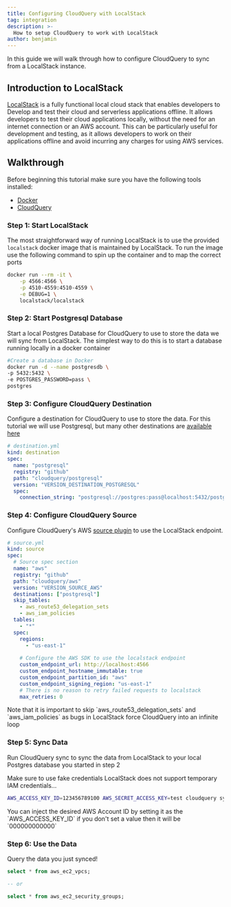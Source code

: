 ```yaml
---
title: Configuring CloudQuery with LocalStack
tag: integration
description: >-
  How to setup CloudQuery to work with LocalStack
author: benjamin
---
```



<HowToGuideHeader/>


In this guide we will walk through how to configure CloudQuery to sync from a LocalStack instance.



## Introduction to LocalStack

[LocalStack](https://localstack.cloud/) is a fully functional local cloud stack that enables developers to Develop and test their cloud and serverless applications offline. It allows developers to test their cloud applications locally, without the need for an internet connection or an AWS account. This can be particularly useful for development and testing, as it allows developers to work on their applications offline and avoid incurring any charges for using AWS services.



## Walkthrough

Before beginning this tutorial make sure you have the following tools installed:
- [Docker](https://www.docker.com/products/docker-desktop/)
- [CloudQuery](/docs/quickstart)


### Step 1: Start LocalStack

The most straightforward way of running LocalStack is to use the provided `localstack` docker image that is maintained by LocalStack. To run the image use the following command to spin up the container and to map the correct ports

```bash copy
docker run --rm -it \
    -p 4566:4566 \
    -p 4510-4559:4510-4559 \
    -e DEBUG=1 \
    localstack/localstack
```


### Step 2: Start Postgresql Database

Start a local Postgres Database for CloudQuery to use to store the data we will sync from LocalStack. The simplest way to do this is to start a database running locally in a docker container

```bash copy
#Create a database in Docker
docker run -d --name postgresdb \
-p 5432:5432 \
-e POSTGRES_PASSWORD=pass \
postgres
```


### Step 3: Configure CloudQuery Destination

Configure a destination for CloudQuery to use to store the data. For this tutorial we will use Postgresql, but many other destinations are [available here](/docs/plugins/destinations/overview)

```yaml copy
# destination.yml
kind: destination
spec:
  name: "postgresql"
  registry: "github"
  path: "cloudquery/postgresql"
  version: "VERSION_DESTINATION_POSTGRESQL"
  spec:
    connection_string: "postgresql://postgres:pass@localhost:5432/postgres?sslmode=disable"
```


### Step 4: Configure CloudQuery Source

Configure CloudQuery's AWS [source plugin](/docs/plugins/sources/aws/overview) to use the LocalStack endpoint.


```yaml copy
# source.yml
kind: source
spec:
  # Source spec section
  name: "aws"
  registry: "github"
  path: "cloudquery/aws"
  version: "VERSION_SOURCE_AWS"
  destinations: ["postgresql"]
  skip_tables:
    - aws_route53_delegation_sets
    - aws_iam_policies
  tables:
    - "*"
  spec:
    regions: 
      - "us-east-1"
    
    # Configure the AWS SDK to use the localstack endpoint
    custom_endpoint_url: http://localhost:4566
    custom_endpoint_hostname_immutable: true
    custom_endpoint_partition_id: "aws"
    custom_endpoint_signing_region: "us-east-1"
    # There is no reason to retry failed requests to localstack
    max_retries: 0
```
<Callout>
Note that it is important to skip `aws_route53_delegation_sets` and `aws_iam_policies` as bugs in LocalStack force CloudQuery into an infinite loop
</Callout>


### Step 5: Sync Data

Run CloudQuery sync to sync the data from LocalStack to your local Postgres database you started in step 2

Make sure to use fake credentials LocalStack does not support temporary IAM credentials…

```bash copy
AWS_ACCESS_KEY_ID=123456789100 AWS_SECRET_ACCESS_KEY=test cloudquery sync source.yml destination.yml
```

<Callout>
You can inject the desired AWS Account ID by setting it as the `AWS_ACCESS_KEY_ID` if you don't set a value then it will be `000000000000`
</Callout>


### Step 6: Use the Data

Query the data you just synced!

```sql copy
select * from aws_ec2_vpcs;

-- or

select * from aws_ec2_security_groups;
```